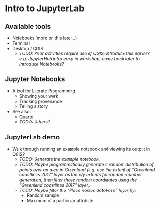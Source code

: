 <!-- vim: set ft=markdown: -->

# Intro to JupyterLab

## Available tools

* Notebooks (more on this later...)
* Terminal
* Desktop / QGIS
    * _TODO: Prior activities require use of QGIS; introduce this earlier? e.g.
      JupyterHub intro early in workshop, come back later to introduce Notebooks?_


## Jupyter Notebooks

* A tool for Literate Programming
    * Showing your work
    * Tracking provenance
    * Telling a story
* See also:
    * Quarto
    * _TODO: Others?_


## JupyterLab demo

* Walk through running an example notebook and viewing its output in QGIS?
    * _TODO: Generate the example notebook._
    * _TODO: Maybe programmatically generate a random distribution of points over an
      area in Greenland (e.g. use the extent of "Greenland coastlines 2017" layer as the
      x/y extents for random-number generation, then filter those random coordinates
      using the "Greenland coastlines 2017" layer)._
    * _TODO: Maybe filter the "Place names database" layer by:_
        * Random sample
        * Maximum of a particular attribute
